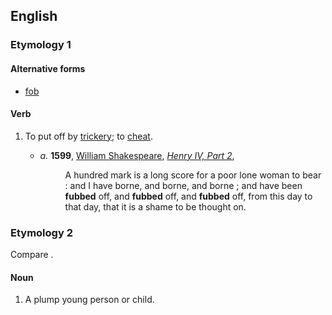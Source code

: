 ==English==

===Etymology 1===
{{etystub|en}}

====Alternative forms====
* [[fob]]

====Verb====
{{en-verb|fubb}}

# {{label|en|transitive|obsolete}} To put off by [[trickery]]; to [[cheat]].
#* ''a.'' '''1599''', [[w:William Shakespeare|William Shakespeare]], ''[[w:Henry IV, Part 2|Henry IV, Part 2]]'',
#*: A hundred mark is a long score for a poor lone woman to bear : and I have borne, and borne, and borne ; and have been '''fubbed''' off, and '''fubbed''' off, and '''fubbed''' off, from this day to that day, that it is a shame to be thought on.

===Etymology 2===
Compare {{m|en|fob||a pocket}}.

====Noun====
{{en-noun}}

# {{label|en|obsolete}} A plump young person or child.
#: {{rfquotek|Smart}}

{{Webster 1913}}